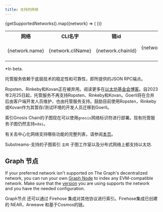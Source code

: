 ```yaml
---
title: 支持的网络
---
```



<Table>
  <tr>
    <th>网络</th>
    <th>CLI名字</th>
    <th align="center">链id</th>
    <th align="center">托管服务</th>
    <th align="center">子图工作室</th>
    <th align="center">去中心化网络</th>
    <th align="center">Substeams支持</th>
  </tr>
  {getSupportedNetworks().map((network) => (
    <tr key={network.cliName}>
      <td>{network.name}</td>
      <td>
        <CodeInline>{network.cliName}</CodeInline>
      </td>
      <td align="center">{network.chainId}</td>
      <td align="center">{network.supportedOnHosted ? '✓' : null}</td>
      <td align="center">{network.supportedOnStudio ? '✓' : null}</td>
      <td align="center">{network.supportedOnNetwork ? `✓${network.isBeta ? '*' : ''}` : null}</td>
      <td align="center">{network.substreams ? '✓' : null}</td>
    </tr>
  ))}
</Table>

\*In beta.

托管服务依赖于底层技术的稳定性和可靠性，即所提供的JSON RPC端点。

Ropsten、Rinkeby和Kovan正在被弃用。阅读更多在[以太坊基金会博客](https://blog.ethereum.org/2022/06/21/testnet-deprecation)。自2023年2月25日起，托管服务不再支持Ropsten、Rinkeby和Kovan。Goerli将在合并后由客户端开发人员维护，也由托管服务支持。鼓励目前使用Ropsten，Rinkeby或Kovan作为其暂存/测试环境的开发人员迁移到Goerli。

索引Gnosis Chain的子图现在可以使用`gnosis`网络标识符进行部署。现有托管服务子图仍然支持`xdai`。

有关去中心化网络支持哪些功能的完整列表，请参阅[本页](https://github.com/graphprotocol/indexer/blob/main/docs/feature-support-matrix.md)。

Substreams-支持的子图索引 `主网` 子图工作室以及分布式网络上都支持以太坊.

## Graph 节点

If your preferred network isn't supported on The Graph's decentralized network, you can run your own [Graph Node](https://github.com/graphprotocol/graph-node) to index any EVM-compatible network. Make sure that the [version](https://github.com/graphprotocol/graph-node/releases) you are using supports the network and you have the needed configuration.

Graph节点 还可以通过 Firehose 集成对其他协议进行索引。Firehose集成已创建的 NEAR，Arweave 和基于Cosmos的链。
